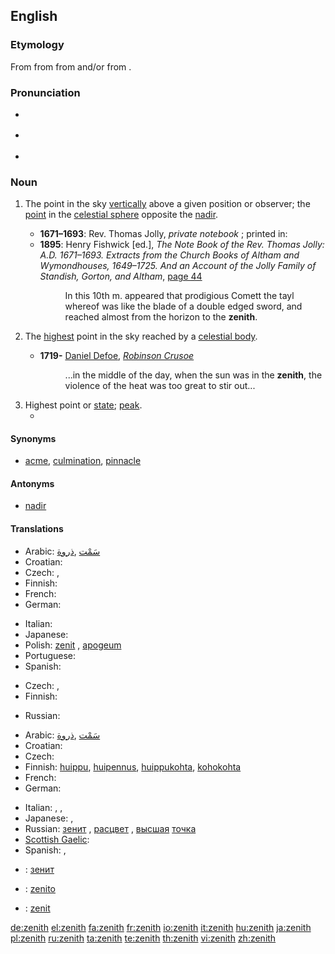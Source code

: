 {{was wotd|2008|November|28}}
==English==
{{wikipedia}}

===Etymology===
From {{etyl|enm|en}} {{term|senith|lang=enm}} from {{term|cinit|lang=enm}} from {{etyl|fro|en}} {{term|cenit|lang=fro}} and/or {{etyl|la|en}} {{term|cenit|lang=la}} from {{etyl|ar|en}} {{term|سمت|السَّمْت|direction of heads|tr=as-samt|lang=ar|sc=Arab}}.

===Pronunciation===
* {{a|UK}} {{IPA|/ˈzɛn.ɪθ/}}
* {{a|US}} {{IPA|/ˈzi.nɪθ/}}
* {{audio|en-us-zenith.ogg|Audio (US)}}

===Noun===
{{en-noun}}

# {{astronomy}} The point in the sky [[vertically]] above a given position or observer; the [[point]] in the [[celestial sphere]] opposite the [[nadir]].
#* '''1671–1693''': Rev. Thomas Jolly, ''private notebook'' ; printed in:
#* '''1895''': Henry Fishwick [ed.], ''The Note Book of the Rev. Thomas Jolly: A.D. 1671–1693. Extracts from the Church Books of Altham and Wymondhouses, 1649–1725. And an Account of the Jolly Family of Standish, Gorton, and Altham'', [http://books.google.co.uk/books?ei=L-9bSa-FKYuiyAS3xqmCDA&id=TA71Bp2xMq0C&dq=%22of+christ+and+his+gospell%2C%22&q=zenith&pgis=1#search_anchor page 44]
#*: In this 10th m. appeared that prodigious Comett the tayl whereof was like the blade of a double edged sword, and reached almost from the horizon to the '''zenith'''.
# {{astronomy}} The [[highest]] point in the sky reached by a [[celestial body]].
#* '''1719-''' [[w:Daniel Defoe|Daniel Defoe]], ''[[w:Robinson Crusoe|Robinson Crusoe]]''
#*: ...in the middle of the day, when the sun was in the '''zenith''', the violence of the heat was too great to stir out...
# Highest point or [[state]]; [[peak]].
#* {{quote-book
|page=173
|year=1900
|author=William Beckford
|title=The History of the Caliph Vathek
|url=http://books.google.com/books?id=KnArAAAAMAAJ
|passage="There for a while I enjoyed myself in the '''zenith''' of glory and pleasure."}}

====Synonyms====
* {{sense|highest point or state}} [[acme]], [[culmination]], [[pinnacle]]

====Antonyms====
* [[nadir]]

====Translations====
{{trans-top|astronomy: point vertically above a position or observer}}
* Arabic: [[سَمْت]] ,[[ذروة]]
* Croatian: {{t-|hr|zenit|m}}
* Czech: {{t+|cs|nadhlavník|m}}, {{t+|cs|zenit|m}}
* Finnish: {{t-|fi|zeniitti}}
* French: {{t+|fr|zénith|m}}
* German: {{t+|de|Zenit|m}}
{{trans-mid}}
* Italian: {{t-|it|zenit|m}}
* Japanese: {{t|ja|天頂|tr=tenchō|sc=Jpan}}
* Polish: [[zenit]] {{m}}, [[apogeum]] {{n}}
* Portuguese: {{t+|pt|zênite|m}}
* Spanish: {{t+|es|cenit|m}}
{{trans-bottom}}

{{trans-top|astronomy: highest point reached by a celestial body}}
* Czech: {{t+|cs|nadhlavník|m}}, {{t+|cs|zenit|m}}
* Finnish: {{t|fi|lakipiste}}
{{trans-mid}}
* Russian: {{t+|ru|зенит|m|sc=Cyrl}}
{{trans-bottom}}

{{trans-top|highest point or state; peak}}
* Arabic: [[سَمْت]] ,[[ذروة]]
* Croatian: {{t-|hr|zenit|m}}
* Czech: {{t+|cs|zenit|m}}
* Finnish: [[huippu]], [[huipennus]], [[huippukohta]], [[kohokohta]]
* French: {{t+|fr|zénith|m}}
* German: {{t+|de|Zenit|m}}
{{trans-mid}}
* Italian: {{t-|it|zenit|m}}, {{t+|it|culmine|m}}, {{t+|it|apice|m}}
* Japanese: {{t-|ja|頂点|tr=chōten|sc=Jpan}}, {{t|ja|絶頂|tr=zecchō|sc=Jpan}}
* Russian: [[зенит]] {{m}}, [[расцвет]] {{m}}, [[высшый|высшая]] [[точка]] {{f}}
* [[Scottish Gaelic]]: {{t-|gd|bàrr|m|xs=Scottish Gaelic}}
* Spanish: {{t-|es|apogeo|m}}, {{t+|es|cenit|m}}
{{trans-bottom}}

{{checktrans-top}}
* {{ttbc|Bulgarian}}: [[зенит]] {{m}}
* {{ttbc|Esperanto}}: [[zenito]]
* {{ttbc|Interlingua}}: [[zenit]]
{{trans-bottom}}

[[de:zenith]]
[[el:zenith]]
[[fa:zenith]]
[[fr:zenith]]
[[io:zenith]]
[[it:zenith]]
[[hu:zenith]]
[[ja:zenith]]
[[pl:zenith]]
[[ru:zenith]]
[[ta:zenith]]
[[te:zenith]]
[[th:zenith]]
[[vi:zenith]]
[[zh:zenith]]